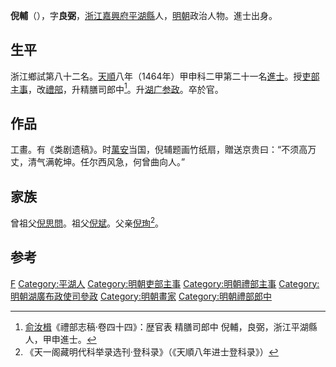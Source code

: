 {{明清人物信息框
| 姓名 = 倪輔
| 原名 =
| 圖片名稱 = 
| 圖片大小 = 220px
| 圖片說明 = 
| 最高職務 = 湖廣布政使司參政
| 國家 = 大明
| 爵位 =
| 籍貫 = [[浙江|浙江]][[嘉興府|嘉興府]][[平湖縣|平湖縣]]
| 族裔 = 
| 字號 = 字良弼
| 室名 = 
| 諡號 = 
| 出生日期 = 正統元年（1436年）
| 出生地點 = 
| 逝世日期 = 卒年不詳
| 逝世地點 = 
| 墓葬 =
| 配偶 =
| 親屬 = 
| 出身 = 
*天順八年甲申科進士出身
| 經歷 = 
| 著作 =
}}

'''倪輔'''（{{bd|1436年||？}}），字'''良弼'''，[[浙江|浙江]][[嘉興府|嘉興府]][[平湖縣|平湖縣]]人，[[明朝|明朝]]政治人物。進士出身。

== 生平 ==
浙江鄉試第八十二名。[[天顺_(明朝)|天順]]八年（1464年）甲申科二甲第二十一名[[進士|進士]]。授[[吏部|吏部]][[主事|主事]]，改[[禮部|禮部]]，升精膳司郎中<ref>[[俞汝楫|俞汝楫]]《禮部志稿·卷四十四》：歴官表 精膳司郎中 倪輔，良弼，浙江平湖縣人，甲申進士。</ref>。升[[湖广|湖广]][[参政|参政]]。卒於官。

== 作品 ==
工畫。有《类剧遗稿》。时[[萬安_(正統進士)|萬安]]当国，倪辅题画竹纸扇，贈送京贵曰：“不须高万丈，清气满乾坤。任尔西风急，何曾曲向人。”

==家族==
曾祖父[[倪思問|倪思問]]。祖父[[倪斌|倪斌]]。父亲[[倪珣|倪珣]]<ref>《天一阁藏明代科举录选刊·登科录》（《天順八年进士登科录》）</ref>。

== 参考 ==
{{reflist}}

{{明朝人物小作品}}
{{天順八年甲申科殿試金榜}}

{{Authority control}}
{{DEFAULTSORT:Ni倪}}
[[Category:倪姓|F]]
[[Category:平湖人|Category:平湖人]]
[[Category:明朝吏部主事|Category:明朝吏部主事]]
[[Category:明朝禮部主事|Category:明朝禮部主事]]
[[Category:明朝湖廣布政使司參政|Category:明朝湖廣布政使司參政]]
[[Category:明朝畫家|Category:明朝畫家]]
[[Category:明朝禮部郎中|Category:明朝禮部郎中]]